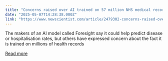 ```yaml
---
title: "Concerns raised over AI trained on 57 million NHS medical records"
date: "2025-05-07T14:28:38.000Z"
link: "https://www.newscientist.com/article/2479302-concerns-raised-over-ai-trained-on-57-million-nhs-medical-records/?utm_campaign=RSS%7CNSNS&utm_source=NSNS&utm_medium=RSS&utm_content=technology"
---
```


The makers of an AI model called Foresight say it could help predict disease or hospitalisation rates, but others have expressed concern about the fact it is trained on millions of health records

[Read more](https://www.newscientist.com/article/2479302-concerns-raised-over-ai-trained-on-57-million-nhs-medical-records/?utm_campaign=RSS%7CNSNS&utm_source=NSNS&utm_medium=RSS&utm_content=technology)
